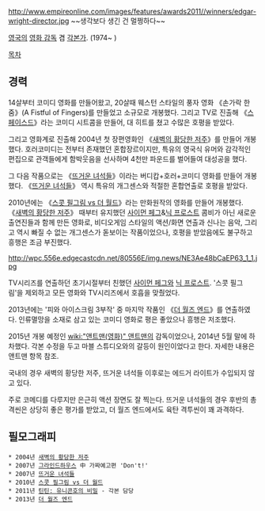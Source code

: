 http://www.empireonline.com/images/features/awards2011//winners/edgar-wright-director.jpg
~~생각보다 생긴 건 멀쩡하다~~

[[영국]]의 [[영화 감독]] 겸 [[각본가]]. (1974~ )

[[목차]]
== 경력 ==
14살부터 코미디 영화를 만들어왔고, 20살때 웨스턴 스타일의 풍자 영화 《손가락 한 줌》(A Fistful of Fingers)를 만들었고 소규모로 개봉했다. 그리고 TV로 진출해 《[[스페이스드]]》라는 코미디 시트콤을 만들어, 대 히트를 쳤고 수많은 호평을 받았다.

그리고 영화계로 진출해 2004년 첫 장편영화인 《[[새벽의 황당한 저주]]》를 만들어 개봉했다. 호러코미디는 전부터 존재했던 혼합장르이지만, 특유의 영국식 유머와 감각적인 편집으로 관객들에게 함박웃음을 선사하며 4천만 파운드를 벌어들여 대성공을 했다.

그 다음 작품으로는 《[[뜨거운 녀석들]]》이라는 버디캅+호러+코미디 영화를 만들어 개봉했다. 《[[뜨거운 녀석들]]》 역시 특유의 개그센스와 적절한 혼합연출로 호평을 받았다.

2010년에는 《[[스콧 필그림 vs 더 월드]]》라는 만화원작의 영화를 만들어 개봉했다. 《[[새벽의 황당한 저주]]》 때부터 유지했던 [[사이먼 페그]]&[[닉 프로스트]] 콤비가 아닌 새로운 출연진들과 함께 만든 영화로, 비디오게임 스타일의 액션/화면 연출과 신나는 음악, 그리고 역시 빠질 수 없는 개그센스가 돋보이는 작품이었으나, 호평을 받았음에도 불구하고 흥행은 조금 부진했다.

http://wpc.556e.edgecastcdn.net/80556E/img.news/NE3Ae48bCaEP63_1_1.jpg

TV시리즈를 연출하던 초기시절부터 친했던 [[사이먼 페그]]와 [[닉 프로스트]]. '스콧 필그림'을 제외하고 모든 영화와 TV시리즈에서 호흡을 맞췄었다.

2013년에는 '피와 아이스크림 3부작' 중 마지막 작품인 《[[더 월즈 엔드]]》를 연출하였다. 인류멸망을 소재로 삼고 있는 코미디 영화로 평은 좋았으나 흥행은 저조했다. 

2015년 개봉 예정인 [[wiki:"앤트맨(영화)" 앤트맨]]의 감독이었으나, 2014년 5월 말에 하차했다. 각본 수정을 두고 마블 스튜디오와의 갈등이 원인이었다고 한다. 자세한 내용은 앤트맨 항목 참조.

국내의 경우 새벽의 황당한 저주, 뜨거운 녀석들 이후로는 에드거 라이트가 수입되지 않고 있다.

주로 코메디를 다루지만 은근히 액션 장면도 잘 찍는다.  뜨거운 녀석들의 경우 후반의 총격씬은 상당히 좋은 평가를 받았고, 더 월즈 엔드에서도 육탄 격투씬이 꽤 과격하다.

== 필모그래피 ==
 * 2004년 [[새벽의 황당한 저주]] 
 * 2007년 [[그라인드하우스]] 中 가짜예고편 'Don't!'
 * 2007년 [[뜨거운 녀석들]] 
 * 2010년 [[스콧 필그림 vs 더 월드]] 
 * 2011년 [[틴틴: 유니콘호의 비밀]] - 각본 담당
 * 2013년 [[더 월즈 엔드]]
